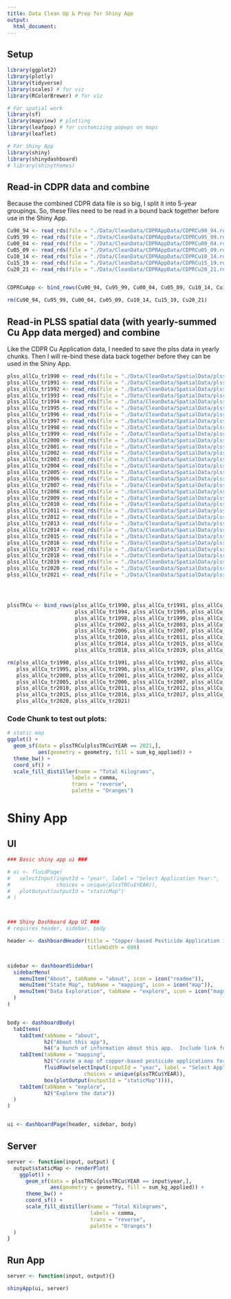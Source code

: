 ```yaml
---
title: Data Clean Up & Prep for Shiny App
output:
  html_document:
---
```



## Setup
```r

library(ggplot2)
library(plotly)
library(tidyverse)
library(scales) # for viz
library(RColorBrewer) # for viz

# For spatial work
library(sf)
library(mapview) # plotting
library(leafpop) # for customizing popups on maps
library(leaflet)

# For Shiny App
library(shiny)
library(shinydashboard)
# library(shinythemes)
```


## Read-in CDPR data and combine
Because the combined CDPR data file is so big, I split it into 5-year groupings.  So, these files need to be read in a bound back together before use in the Shiny App.
```r

Cu90_94 <- read_rds(file = "./Data/CleanData/CDPRAppData/CDPRCu90_94.rds")
Cu95_99 <- read_rds(file = "./Data/CleanData/CDPRAppData/CDPRCu95_99.rds")
Cu00_04 <- read_rds(file = "./Data/CleanData/CDPRAppData/CDPRCu00_04.rds")
Cu05_09 <- read_rds(file = "./Data/CleanData/CDPRAppData/CDPRCu05_09.rds")
Cu10_14 <- read_rds(file = "./Data/CleanData/CDPRAppData/CDPRCu10_14.rds")
Cu15_19 <- read_rds(file = "./Data/CleanData/CDPRAppData/CDPRCu15_19.rds")
Cu20_21 <- read_rds(file = "./Data/CleanData/CDPRAppData/CDPRCu20_21.rds")


CDPRCuApp <- bind_rows(Cu90_94, Cu95_99, Cu00_04, Cu05_09, Cu10_14, Cu15_19, Cu20_21)

rm(Cu90_94, Cu95_99, Cu00_04, Cu05_09, Cu10_14, Cu15_19, Cu20_21)
```


## Read-in PLSS spatial data (with yearly-summed Cu App data merged) and combine
Like the CDPR Cu Application data, I needed to save the plss data in yearly chunks.  Then I will re-bind these data back together before they can be used in the Shiny App.
```r

plss_allCu_tr1990 <- read_rds(file = "./Data/CleanData/SpatialData/plssTRCu1990.rds")
plss_allCu_tr1991 <- read_rds(file = "./Data/CleanData/SpatialData/plssTRCu1991.rds")
plss_allCu_tr1992 <- read_rds(file = "./Data/CleanData/SpatialData/plssTRCu1992.rds")
plss_allCu_tr1993 <- read_rds(file = "./Data/CleanData/SpatialData/plssTRCu1993.rds")
plss_allCu_tr1994 <- read_rds(file = "./Data/CleanData/SpatialData/plssTRCu1994.rds")
plss_allCu_tr1995 <- read_rds(file = "./Data/CleanData/SpatialData/plssTRCu1995.rds")
plss_allCu_tr1996 <- read_rds(file = "./Data/CleanData/SpatialData/plssTRCu1996.rds")
plss_allCu_tr1997 <- read_rds(file = "./Data/CleanData/SpatialData/plssTRCu1997.rds")
plss_allCu_tr1998 <- read_rds(file = "./Data/CleanData/SpatialData/plssTRCu1998.rds")
plss_allCu_tr1999 <- read_rds(file = "./Data/CleanData/SpatialData/plssTRCu1999.rds")
plss_allCu_tr2000 <- read_rds(file = "./Data/CleanData/SpatialData/plssTRCu2000.rds")
plss_allCu_tr2001 <- read_rds(file = "./Data/CleanData/SpatialData/plssTRCu2001.rds")
plss_allCu_tr2002 <- read_rds(file = "./Data/CleanData/SpatialData/plssTRCu2002.rds")
plss_allCu_tr2003 <- read_rds(file = "./Data/CleanData/SpatialData/plssTRCu2003.rds")
plss_allCu_tr2004 <- read_rds(file = "./Data/CleanData/SpatialData/plssTRCu2004.rds")
plss_allCu_tr2005 <- read_rds(file = "./Data/CleanData/SpatialData/plssTRCu2005.rds")
plss_allCu_tr2006 <- read_rds(file = "./Data/CleanData/SpatialData/plssTRCu2006.rds")
plss_allCu_tr2007 <- read_rds(file = "./Data/CleanData/SpatialData/plssTRCu2007.rds")
plss_allCu_tr2008 <- read_rds(file = "./Data/CleanData/SpatialData/plssTRCu2008.rds")
plss_allCu_tr2009 <- read_rds(file = "./Data/CleanData/SpatialData/plssTRCu2009.rds")
plss_allCu_tr2010 <- read_rds(file = "./Data/CleanData/SpatialData/plssTRCu2010.rds")
plss_allCu_tr2011 <- read_rds(file = "./Data/CleanData/SpatialData/plssTRCu2011.rds")
plss_allCu_tr2012 <- read_rds(file = "./Data/CleanData/SpatialData/plssTRCu2012.rds")
plss_allCu_tr2013 <- read_rds(file = "./Data/CleanData/SpatialData/plssTRCu2013.rds")
plss_allCu_tr2014 <- read_rds(file = "./Data/CleanData/SpatialData/plssTRCu2014.rds")
plss_allCu_tr2015 <- read_rds(file = "./Data/CleanData/SpatialData/plssTRCu2015.rds")
plss_allCu_tr2016 <- read_rds(file = "./Data/CleanData/SpatialData/plssTRCu2016.rds")
plss_allCu_tr2017 <- read_rds(file = "./Data/CleanData/SpatialData/plssTRCu2017.rds")
plss_allCu_tr2018 <- read_rds(file = "./Data/CleanData/SpatialData/plssTRCu2018.rds")
plss_allCu_tr2019 <- read_rds(file = "./Data/CleanData/SpatialData/plssTRCu2019.rds")
plss_allCu_tr2020 <- read_rds(file = "./Data/CleanData/SpatialData/plssTRCu2020.rds")
plss_allCu_tr2021 <- read_rds(file = "./Data/CleanData/SpatialData/plssTRCu2021.rds")




plssTRCu <- bind_rows(plss_allCu_tr1990, plss_allCu_tr1991, plss_allCu_tr1992, plss_allCu_tr1993,
                      plss_allCu_tr1994, plss_allCu_tr1995, plss_allCu_tr1996, plss_allCu_tr1997,
                      plss_allCu_tr1998, plss_allCu_tr1999, plss_allCu_tr2000, plss_allCu_tr2001,
                      plss_allCu_tr2002, plss_allCu_tr2003, plss_allCu_tr2004, plss_allCu_tr2005,
                      plss_allCu_tr2006, plss_allCu_tr2007, plss_allCu_tr2008, plss_allCu_tr2009,
                      plss_allCu_tr2010, plss_allCu_tr2011, plss_allCu_tr2012, plss_allCu_tr2013,
                      plss_allCu_tr2014, plss_allCu_tr2015, plss_allCu_tr2016, plss_allCu_tr2017,
                      plss_allCu_tr2018, plss_allCu_tr2019, plss_allCu_tr2020, plss_allCu_tr2021)

rm(plss_allCu_tr1990, plss_allCu_tr1991, plss_allCu_tr1992, plss_allCu_tr1993, plss_allCu_tr1994, 
   plss_allCu_tr1995, plss_allCu_tr1996, plss_allCu_tr1997, plss_allCu_tr1998, plss_allCu_tr1999, 
   plss_allCu_tr2000, plss_allCu_tr2001, plss_allCu_tr2002, plss_allCu_tr2003, plss_allCu_tr2004, 
   plss_allCu_tr2005, plss_allCu_tr2006, plss_allCu_tr2007, plss_allCu_tr2008, plss_allCu_tr2009,
   plss_allCu_tr2010, plss_allCu_tr2011, plss_allCu_tr2012, plss_allCu_tr2013, plss_allCu_tr2014, 
   plss_allCu_tr2015, plss_allCu_tr2016, plss_allCu_tr2017, plss_allCu_tr2018, plss_allCu_tr2019, 
   plss_allCu_tr2020, plss_allCu_tr2021)

```

### Code Chunk to test out plots:
```r
# static map
ggplot() +
  geom_sf(data = plssTRCu[plssTRCu$YEAR == 2021,], 
          aes(geometry = geometry, fill = sum_kg_applied)) + 
  theme_bw() + 
  coord_sf() +
  scale_fill_distiller(name = "Total Kilograms",
                     labels = comma,
                     trans = "reverse",
                     palette = "Oranges")
```



# Shiny App

## UI
```r
### Basic shiny app ui ###

# ui <- fluidPage(
#   selectInput(inputId = "year", label = "Select Application Year:",
#               choices = unique(plssTRCu$YEAR)),
#   plotOutput(outputId = "staticMap")
# )



### Shiny Dashboard App UI ###
# requires header, sidebar, body

header <- dashboardHeader(title = "Copper-based Pesticide Application in California", 
                          titleWidth = 600)


sidebar <- dashboardSidebar(
  sidebarMenu(
    menuItem("About", tabName = "about", icon = icon("readme")),
    menuItem("State Map", tabName = "mapping", icon = icon("map")),
    menuItem("Data Exploration", tabName = "explore", icon = icon("magnifying-glass"))
  )
)


body <- dashboardBody(
  tabItems(
    tabItem(tabName = "about", 
            h2("About this app"),
            h4("a bunch of information about this app.  Include link for data source and note about ag-only applications included.  Maybe include a picture")),
    tabItem(tabName = "mapping", 
            h2("Create a map of copper-based pesticide applications for a selected year"),
            fluidRow(selectInput(inputId = "year", label = "Select Application Year:",
                         choices = unique(plssTRCu$YEAR)),
            box(plotOutput(outputId = "staticMap")))),
    tabItem(tabName = "explore",
            h2("Explore the data"))
  )
)


ui <- dashboardPage(header, sidebar, body)


```


## Server
```r

server <- function(input, output) {
  output$staticMap <- renderPlot(
    ggplot() +
      geom_sf(data = plssTRCu[plssTRCu$YEAR == input$year,], 
              aes(geometry = geometry, fill = sum_kg_applied)) + 
      theme_bw() + 
      coord_sf() +
      scale_fill_distiller(name = "Total Kilograms",
                           labels = comma,
                           trans = "reverse",
                           palette = "Oranges")
  )
}

```

## Run App
```r
server <- function(input, output){}

shinyApp(ui, server)
```

